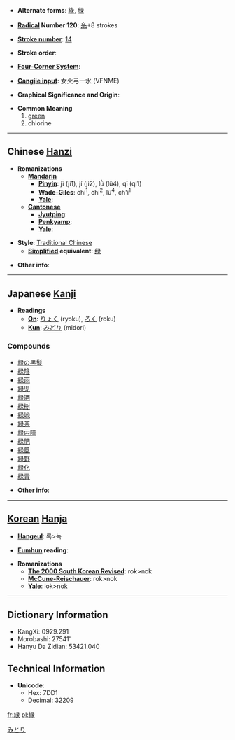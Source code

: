 * '''Alternate forms''': [[綠]], [[绿]]

* '''[[Wiktionary:Chinese radical index| Radical]] Number 120''': [[Wiktionary:Chinese radical index 糸|糸]]+8 strokes

* '''[[Wiktionary:Chinese total strokes index|Stroke number]]''': [[Wiktionary:Chinese total strokes index 14|14]]

* '''Stroke order''': 

* '''[[Wiktionary:Chinese four corner index|Four-Corner System]]''': 

* '''[[Wiktionary:Chinese Cangjie index|Cangjie input]]''': 女火弓一水 (VFNME)

* '''Graphical Significance and Origin''': 

* '''Common Meaning'''
*# [[green]]
*# chlorine

----

== Chinese [[Hanzi]] ==

* '''Romanizations'''
** '''[[Mandarin]]'''
*** '''[[Pinyin]]''': jī (ji1), jí (ji2), lǜ (lü4), qī (qi1)
*** '''[[Wade-Giles]]''': chi<sup>1</sup>, chi<sup>2</sup>, lü<sup>4</sup>, ch'i<sup>1</sup>
*** '''[[Yale]]''': 
** '''[[Cantonese]]'''
*** '''[[Jyutping]]''':
*** '''[[Penkyamp]]''': 
*** '''[[Yale]]''': 

* '''Style''': [[Traditional Chinese]] 
** '''[[Simplified Chinese|Simplified]] equivalent''': [[绿]]

* '''Other info''': 

----

== Japanese [[Kanji]] ==

* '''Readings'''
** '''[[On]]''': [[りょく]] (ryoku), [[ろく]] (roku)
** '''[[Kun]]''': [[みどり]] (midori)

===Compounds===
*[[緑の黒髪]]
*[[緑陰]]
*[[緑雨]]
*[[緑児]]
*[[緑酒]]
*[[緑樹]]
*[[緑地]]
*[[緑茶]]
*[[緑内障]]
*[[緑肥]]
*[[緑風]]
*[[緑野]]
*[[緑化]]
*[[緑青]]

* '''Other info''':  

----

== [[Korean]] [[Hanja]] ==

* '''[[Hangeul]]''': 록>녹

* '''[[Eumhun]] reading''': 

* '''Romanizations'''
** '''[[The 2000 South Korean Revised Romanization|The 2000 South Korean Revised]]''': rok>nok
** '''[[McCune-Reischauer]]''': rok>nok
** '''[[Yale]]''': lok>nok

----

== Dictionary Information ==

* KangXi: 0929.291
* Morobashi: 27541'
* Hanyu Da Zidian: 53421.040

== Technical Information ==

* '''Unicode''':
** Hex: 7DD1
** Decimal: 32209
[[Category:Japanese colors|みとり]]

[[fr:緑]]
[[pl:緑]]